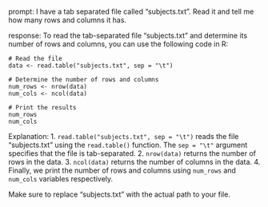 prompt:
I have a tab separated file called "subjects.txt". Read it and tell me how many rows and columns it has. 

response:
To read the tab-separated file "subjects.txt" and determine its number of rows and columns, you can use the following code in R:

```
# Read the file
data <- read.table("subjects.txt", sep = "\t")

# Determine the number of rows and columns
num_rows <- nrow(data)
num_cols <- ncol(data)

# Print the results
num_rows
num_cols
```

Explanation:
1. `read.table("subjects.txt", sep = "\t")` reads the file "subjects.txt" using the `read.table()` function. The `sep = "\t"` argument specifies that the file is tab-separated.
2. `nrow(data)` returns the number of rows in the data.
3. `ncol(data)` returns the number of columns in the data.
4. Finally, we print the number of rows and columns using `num_rows` and `num_cols` variables respectively.

Make sure to replace "subjects.txt" with the actual path to your file.
